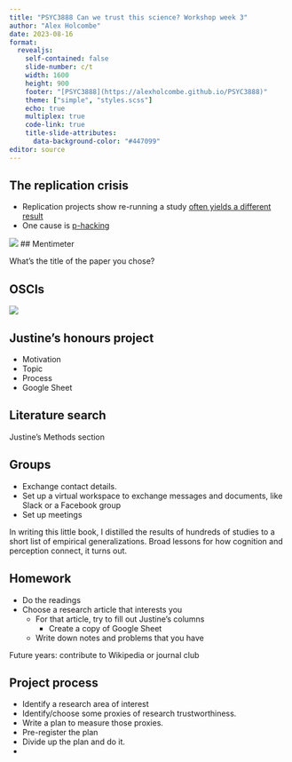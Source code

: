 ```yaml
---
title: "PSYC3888 Can we trust this science? Workshop week 3"
author: "Alex Holcombe"
date: 2023-08-16
format: 
  revealjs:
    self-contained: false
    slide-number: c/t
    width: 1600
    height: 900
    footer: "[PSYC3888](https://alexholcombe.github.io/PSYC3888)"
    theme: ["simple", "styles.scss"]
    echo: true
    multiplex: true
    code-link: true
    title-slide-attributes:
      data-background-color: "#447099"
editor: source
---
```


## The replication crisis

::: nonincremental

-   Replication projects show re-running a study [often yields a different result](https://alexholcombe.wordpress.com/2023/08/08/an-executive-summary-of-sciences-replication-crisis/(opens in a new tab))
-   One cause is [p-hacking](https://shinyapps.org/apps/p-hacker/)

:::

![](images/alexReacts.jpeg)
## Mentimeter

What's the title of the paper you chose?

## OSCIs

![](images/observableSelfCorrectionIndicators.png)

## Justine's honours project

::: nonincremental
- Motivation
- Topic
- Process
- Google Sheet
:::

## Literature search

Justine's Methods section

## Groups

::: nonincremental
-   Exchange contact details.
-   Set up a virtual workspace to exchange messages and documents, like Slack or a Facebook group
-   Set up meetings
:::

::: notes
In writing this little book, I distilled the results of hundreds of studies to a short list of empirical generalizations. Broad lessons for how cognition and perception connect, it turns out.
:::

## Homework

-   Do the readings
-   Choose a research article that interests you
    -   For that article, try to fill out Justine's columns
        -   Create a copy of Google Sheet
    -   Write down notes and problems that you have


::: notes
Future years: contribute to Wikipedia or journal club 
:::

## Project process

::: nonincremental
-   Identify a research area of interest
-   Identify/choose some proxies of research trustworthiness.
-   Write a plan to measure those proxies.
-   Pre-register the plan
-   Divide up the plan and do it.
-   
:::
